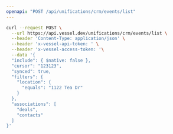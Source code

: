 ```yaml
---
openapi: "POST /api/unifications/crm/events/list"
---
```


<RequestExample>

```bash Request
curl --request POST \
  --url https://api.vessel.dev/unifications/crm/events/list \
  --header 'Content-Type: application/json' \
  --header 'x-vessel-api-token: ' \
  --header 'x-vessel-access-token: '\
  --data '{
  "include": { $native: false },
  "cursor": "123123",
  "synced": true,
  "filters": {
    "location": {
      "equals": "1122 Tea Dr"
    }
  },
  "associations": [
    "deals",
    "contacts"
  ]
}'
```

</RequestExample>

